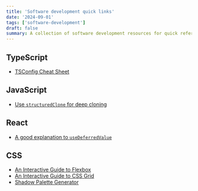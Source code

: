 ```yaml
---
title: 'Software development quick links'
date: '2024-09-01'
tags: ['software-development']
draft: false
summary: A collection of software development resources for quick reference.
---
```


## TypeScript

- [TSConfig Cheat Sheet](https://www.totaltypescript.com/tsconfig-cheat-sheet)

## JavaScript

- [Use `structuredClone` for deep cloning](https://developer.mozilla.org/en-US/docs/Web/API/structuredClone)

## React

- [A good explanation to `useDeferredValue`](https://www.joshwcomeau.com/react/use-deferred-value/)

## CSS

- [An Interactive Guide to Flexbox](https://www.joshwcomeau.com/css/interactive-guide-to-flexbox/)
- [An Interactive Guide to CSS Grid](https://www.joshwcomeau.com/css/interactive-guide-to-grid/)
- [Shadow Palette Generator](https://www.joshwcomeau.com/shadow-palette/)
